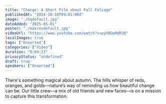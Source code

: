 ```yaml
---
title: "Change: A Short Film about Fall Foliage"
publishedAt: "2024-10-18T09:01:00Z"
image: "./hqdefault.jpg"
dateAdded: "2025-05-01"
poster: "./maxresdefault.jpg"
videoUrl: "https://www.youtube.com/watch?v=pyhBOeRdR30"
localImages: true
tags: ["Unsorted"]
categories: ["Video"]
duration: "0:04:23"
privacyStatus: "undefined"
draft: true
speakers: ["Unsorted"]
---
```

There's something magical about autumn. The hills whisper of reds, oranges, and golds—nature’s way of reminding us how beautiful change can be. Our little crew—a mix of old friends and new faces—is on a mission to capture this transformation.
